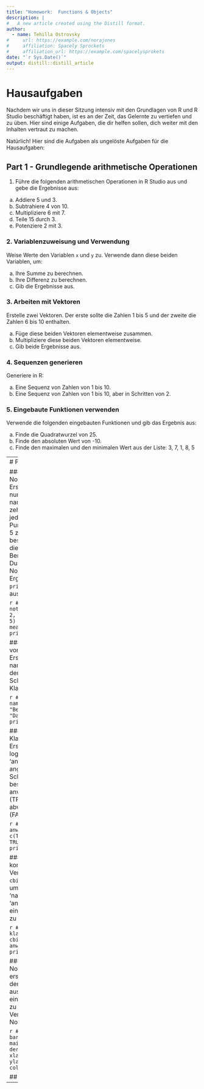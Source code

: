 ```yaml
---
title: "Homework:  Functions & Objects"
description: |
#   A new article created using the Distill format.
author:
  - name: Tehilla Ostrovsky 
#     url: https://example.com/norajones
#     affiliation: Spacely Sprockets
#     affiliation_url: https://example.com/spacelysprokets
date: "`r Sys.Date()`"
output: distill::distill_article
---
```


# Hausaufgaben

Nachdem wir uns in dieser Sitzung intensiv mit den Grundlagen von R und R Studio beschäftigt haben, ist es an der Zeit, das Gelernte zu vertiefen und zu üben. Hier sind einige Aufgaben, die dir helfen sollen, dich weiter mit den Inhalten vertraut zu machen.

Natürlich! Hier sind die Aufgaben als ungelöste Aufgaben für die Hausaufgaben:


## Part 1 - Grundlegende arithmetische Operationen

1. Führe die folgenden arithmetischen Operationen in R Studio aus und gebe die Ergebnisse aus:

a) Addiere 5 und 3.
b) Subtrahiere 4 von 10.
c) Multipliziere 6 mit 7.
d) Teile 15 durch 3.
e) Potenziere 2 mit 3.

### 2. Variablenzuweisung und Verwendung
Weise Werte den Variablen `x` und `y` zu. Verwende dann diese beiden Variablen, um:
 
a) Ihre Summe zu berechnen.
b) Ihre Differenz zu berechnen.
c) Gib die Ergebnisse aus.

### 3. Arbeiten mit Vektoren
Erstelle zwei Vektoren. Der erste sollte die Zahlen 1 bis 5 und der zweite die Zahlen 6 bis 10 enthalten.

a) Füge diese beiden Vektoren elementweise zusammen.
b) Multipliziere diese beiden Vektoren elementweise.
c) Gib beide Ergebnisse aus.

### 4. Sequenzen generieren
Generiere in R:

a) Eine Sequenz von Zahlen von 1 bis 10.
b) Eine Sequenz von Zahlen von 1 bis 10, aber in Schritten von 2.

### 5. Eingebaute Funktionen verwenden
Verwende die folgenden eingebauten Funktionen und gib das Ergebnis aus:

a) Finde die Quadratwurzel von 25.
b) Finde den absoluten Wert von -10.
c) Finde den maximalen und den minimalen Wert aus der Liste: 3, 7, 1, 8, 5

---
# Part 2 

### 1. Notenberechnung
Erstelle einen numerischen Vektor namens 'noten' für zehn Schüler. Weise jeder Note eine Punktzahl von 1 bis 5 zu, wobei 1 die beste Note ist und 5 die schlechteste. Berechne dann den Durchschnitt dieser Noten und gib das Ergebnis mit der `print()` Funktion aus.


```r
# Beispielcode:
noten = c(1, 5, 3, 2, 4, 2, 3, 4, 1, 5)
durchschnitt = mean(noten)
print(durchschnitt)
```

### 2. Benotung von Schülern
Erstelle einen Vektor namens 'namen' mit den Namen von fünf Schülern deiner Klasse.

```r
# Beispielcode:
namen = c("Anna", "Ben", "Clara", "David", "Eva")
print(namen)
```

### 3. Klassenanwesenheit
Erstelle einen logischen Vektor 'anwesenheit', der angibt, welche Schüler an einem bestimmten Tag anwesend waren (TRUE) und welche abwesend waren (FALSE).

```r
# Beispielcode:
anwesenheit = c(TRUE, FALSE, TRUE, TRUE, FALSE)
print(anwesenheit)
```

### 4. Vektoren kombinieren
Verwende die `cbind()`-Funktion, um die Vektoren 'namen', 'noten' und 'anwesenheit' in einem Data Frame zu kombinieren.

```r
# Beispielcode:
klassenliste = cbind(namen, noten, anwesenheit)
print(klassenliste)
```

### 5. Notendiagramm erstellen
Verwende den Vektor 'noten' aus Aufgabe 1, um ein Balkendiagramm zu erstellen, das die Verteilung der Noten zeigt.

```r
# Beispielcode:
barplot(noten, main="Verteilung der Noten", xlab="Schüler", ylab="Noten", col="skyblue")
```


## Viel Erfolg!




-----

<!-- # Lösungen zu den Hausaufgaben -->


<!-- 1.  -->

<!-- ## a) Addition -->

<!-- ```{r} -->
<!-- ergebnis_addition = 5 + 3 -->
<!-- print(ergebnis_addition)  # Ausgabe: 8 -->
<!-- ``` -->


<!-- ## b) Subtraktion -->

<!-- ```{r} -->
<!-- ergebnis_subtraktion = 10 - 4 -->
<!-- print(ergebnis_subtraktion)  # Ausgabe: 6 -->

<!-- ``` -->

<!-- ## c) Multiplikation -->

<!-- ```{r} -->
<!-- ergebnis_multiplikation = 6 * 7 -->
<!-- print(ergebnis_multiplikation)  # Ausgabe: 42 -->
<!-- ``` -->


<!-- ## d) Division -->

<!-- ```{r} -->
<!-- ergebnis_division = 15 / 3 -->
<!-- print(ergebnis_division)  # Ausgabe: 5 -->
<!-- ``` -->


<!-- # e) Potenzierung -->

<!-- ```{r} -->
<!-- ergebnis_potenzierung = 2^3 -->
<!-- print(ergebnis_potenzierung)  # Ausgabe: 8 -->
<!-- ``` -->


<!-- ## 2. Variablenzuweisung und Verwendung -->

<!-- ```{r} -->
<!-- # Variablenzuweisung -->
<!-- x = 5 -->
<!-- y = 3 -->

<!-- # a) Summe -->
<!-- ergebnis_summe = x + y -->
<!-- print(ergebnis_summe)  # Ausgabe: 8 -->

<!-- # b) Differenz -->
<!-- ergebnis_differenz = x - y -->
<!-- print(ergebnis_differenz)  # Ausgabe: 2 -->
<!-- ``` -->


<!-- ## 3. Arbeiten mit Vektoren -->

<!-- ```{r} -->
<!-- # Vektoren erstellen -->
<!-- vektor1 = c(1, 2, 3, 4, 5) -->
<!-- vektor2 = c(6, 7, 8, 9, 10) -->

<!-- # a) Vektoren elementweise addieren -->
<!-- vektor_summe = vektor1 + vektor2 -->
<!-- print(vektor_summe)  # Ausgabe: 7 9 11 13 15 -->

<!-- # b) Vektoren elementweise multiplizieren -->
<!-- vektor_produkt = vektor1 * vektor2 -->
<!-- print(vektor_produkt)  # Ausgabe: 6 14 24 36 50 -->
<!-- ``` -->


<!-- ## 4. Sequenzen generieren -->

<!-- ```{r} -->
<!-- # a) Eine Sequenz von Zahlen generieren -->
<!-- sequenz = 1:10 -->
<!-- print(sequenz)  # Ausgabe: 1 2 3 4 5 6 7 8 9 10 -->

<!-- # b) Eine Sequenz mit festgelegtem Schritt erstellen -->
<!-- sequenz_schritt = seq(1, 10, by = 2) -->
<!-- print(sequenz_schritt)  # Ausgabe: 1 3 5 7 9 -->
<!-- ``` -->


<!-- ## 5. Eingebaute Funktionen verwenden -->

<!-- ```{r} -->
<!-- # a) Die Quadratwurzel berechnen -->
<!-- sqrt_ergebnis = sqrt(25) -->
<!-- print(sqrt_ergebnis)  # Ausgabe: 5 -->

<!-- # b) Den absoluten Wert berechnen -->
<!-- absolutwert = abs(-10) -->
<!-- print(absolutwert)  # Ausgabe: 10 -->

<!-- # c) Das Maximum und Minimum finden -->
<!-- maximalwert = max(3, 7, 1, 8, 5) -->
<!-- minimalwert = min(3, 7, 1, 8, 5) -->
<!-- print(maximalwert)  # Ausgabe: 8 -->
<!-- print(minimalwert)  # Ausgabe: 1 -->
<!-- ``` -->


<!-- ## 6. Notenberechnung -->

<!-- ```{r} -->
<!-- noten = c(1, 2, 3, 4, 1, 2, 3, 5, 4, 2) -->
<!-- durchschnitt = mean(noten) -->
<!-- print(durchschnitt)  # Beispiel Ausgabe: 2.7 (abhängig von den zugewiesenen Werten) -->
<!-- ``` -->


<!-- ## 7. Benotung von Schülern -->

<!-- ```{r} -->
<!-- namen = c("Anna", "Ben", "Clara", "David", "Eva", -->
<!--           "Anabele", "Bejamin", "Chiara", "Dirk", "Evelin") -->
<!-- print(namen) -->
<!-- ``` -->



<!-- ## 8. Klassenanwesenheit -->

<!-- ```{r} -->
<!-- anwesenheit = c(TRUE, FALSE, TRUE, TRUE, FALSE, -->
<!--                 TRUE, FALSE, TRUE, TRUE, FALSE) -->
<!-- print(anwesenheit) -->
<!-- ``` -->



<!-- ## 9. Vektoren kombinieren -->


<!-- ## a)  -->

<!-- ```{r} -->
<!-- daten = cbind(namen, noten, anwesenheit) -->
<!-- print(daten) -->
<!-- ``` -->



<!-- ## b) Bonus - Mit matrix() Funktion: -->

<!-- In diesem Fall müssen alle Daten numerisch oder charakterlich sein, weil eine Matrix nur Daten eines Typs speichern kann. Da anwesenheit ein logischer Vektor ist (TRUE/FALSE), werden wir ihn zu numerisch (1/0) konvertieren -->

<!-- ```{r} -->
<!-- anwesenheit_num = as.numeric(anwesenheit)  # TRUE wird zu 1 und FALSE wird zu 0 -->

<!-- # Die Daten in einer Matrix speichern. Die ncol=3 gibt an, dass wir 3 Spalten haben wollen. -->
<!-- daten_matrix = matrix(c(namen, noten, anwesenheit_num),  -->
<!--                       ncol = 3, nrow = 10) -->

<!-- # Die Spaltennamen hinzufügen -->
<!-- colnames(daten_matrix) = c("Namen", "Noten", "Anwesenheit") -->

<!-- print(daten_matrix) -->
<!-- ``` -->


<!-- 10. Notendiagramm erstellen -->

<!-- ```{r} -->
<!-- barplot(noten, main = "Verteilung der Noten",  -->
<!--         xlab = "Schüler",  -->
<!--         ylab = "Note",  -->
<!--         col = "blue") -->

<!-- ``` -->
